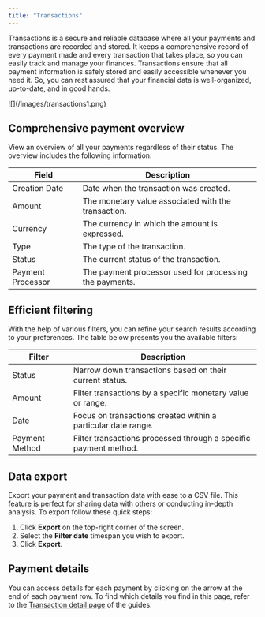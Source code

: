```yaml
---
title: "Transactions"
---
```


Transactions is a secure and reliable database where all your payments and transactions are recorded and stored. It keeps a comprehensive record of every payment made and every transaction that takes place, so you can easily track and manage your finances. Transactions ensure that all payment information is safely stored and easily accessible whenever you need it. So, you can rest assured that your financial data is well-organized, up-to-date, and in good hands.

<Frame>![](/images/transactions1.png)</Frame>

## Comprehensive payment overview

View an overview of all your payments regardless of their status. The overview includes the following information:

| Field               | Description                                            |
|---------------------|--------------------------------------------------------|
| Creation Date       | Date when the transaction was created.                 |
| Amount              | The monetary value associated with the transaction.    |
| Currency            | The currency in which the amount is expressed.         |
| Type                | The type of the transaction.                           |
| Status              | The current status of the transaction.                 |
| Payment Processor   | The payment processor used for processing the payments.|


## Efficient filtering

With the help of various filters, you can refine your search results according to your preferences. The table below presents you the available filters:

| Filter            | Description                                                    |
|-------------------|----------------------------------------------------------------|
| Status            | Narrow down transactions based on their current status.         |
| Amount            | Filter transactions by a specific monetary value or range.      |
| Date              | Focus on transactions created within a particular date range.   |
| Payment Method    | Filter transactions processed through a specific payment method.|


## Data export

Export your payment and transaction data with ease to a CSV file. This feature is perfect for sharing data with others or conducting in-depth analysis. To export follow these quick steps:

1. Click **Export** on the top-right corner of the screen.
2. Select the **Filter date** timespan you wish to export.
3. Click **Export**.

## Payment details

You can access details for each payment by clicking on the arrow at the end of each payment row. To find which details you find in this page, refer to the [Transaction detail page](./transaction-details) of the guides.